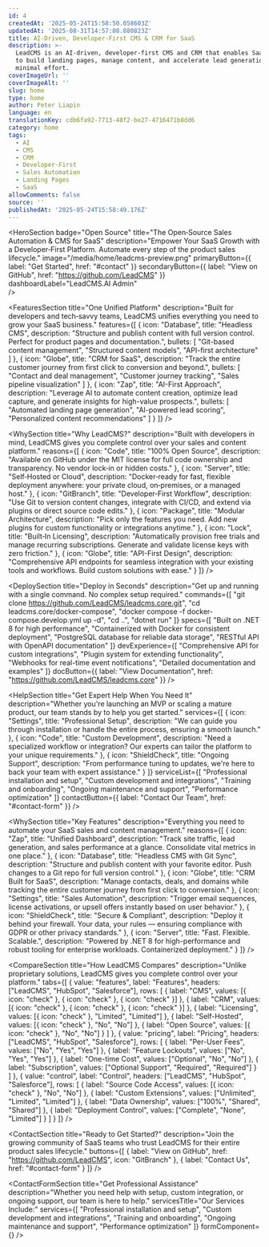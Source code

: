 ```yaml
---
id: 4
createdAt: '2025-05-24T15:58:50.058603Z'
updatedAt: '2025-08-31T14:57:08.880823Z'
title: AI-Driven, Developer-First CMS & CRM for SaaS
description: >-
  LeadCMS is an AI-driven, developer-first CMS and CRM that enables SaaS teams
  to build landing pages, manage content, and accelerate lead generation with
  minimal effort.
coverImageUrl: ''
coverImageAlt: ''
slug: home
type: home
author: Peter Liapin
language: en
translationKey: cdb6fa92-7713-48f2-be27-4716471b8dd6
category: home
tags:
  - AI
  - CMS
  - CRM
  - Developer-First
  - Sales Automation
  - Landing Pages
  - SaaS
allowComments: false
source: ''
publishedAt: '2025-05-24T15:58:49.176Z'
---
```


<HeroSection
  badge="Open Source"
  title="The Open‑Source Sales Automation & CMS for SaaS"
  description="Empower Your SaaS Growth with a Developer‑First Platform. Automate every step of the product sales lifecycle."
  image="/media/home/leadcms-preview.png"
  primaryButton={{ label: "Get Started", href: "#contact" }}
  secondaryButton={{ label: "View on GitHub", href: "https://github.com/LeadCMS" }}
  dashboardLabel="LeadCMS.AI Admin"  
/>

<FeaturesSection
  title="One Unified Platform"
  description="Built for developers and tech‑savvy teams, LeadCMS unifies everything you need to grow your SaaS business."
  features={[
    {
      icon: "Database",
      title: "Headless CMS",
      description: "Structure and publish content with full version control. Perfect for product pages and documentation.",
      bullets: [
        "Git-based content management",
        "Structured content models",
        "API-first architecture"
      ]
    },
    {
      icon: "Globe",
      title: "CRM for SaaS",
      description: "Track the entire customer journey from first click to conversion and beyond.",
      bullets: [
        "Contact and deal management",
        "Customer journey tracking",
        "Sales pipeline visualization"
      ]
    },
    {
      icon: "Zap",
      title: "AI-First Approach",
      description: "Leverage AI to automate content creation, optimize lead capture, and generate insights for high-value prospects.",
      bullets: [
        "Automated landing page generation",
        "AI-powered lead scoring",
        "Personalized content recommendations"
      ]
    }
  ]}
/>

<WhySection
  title="Why LeadCMS?"
  description="Built with developers in mind, LeadCMS gives you complete control over your sales and content platform."
  reasons={[
    {
      icon: "Code",
      title: "100% Open Source",
      description: "Available on GitHub under the MIT license for full code ownership and transparency. No vendor lock‑in or hidden costs."
    },
    {
      icon: "Server",
      title: "Self‑Hosted or Cloud",
      description: "Docker‑ready for fast, flexible deployment anywhere: your private cloud, on‑premises, or a managed host."
    },
    {
      icon: "GitBranch",
      title: "Developer‑First Workflow",
      description: "Use Git to version content changes, integrate with CI/CD, and extend via plugins or direct source code edits."
    },
    {
      icon: "Package",
      title: "Modular Architecture",
      description: "Pick only the features you need. Add new plugins for custom functionality or integrations anytime."
    },
    {
      icon: "Lock",
      title: "Built‑In Licensing",
      description: "Automatically provision free trials and manage recurring subscriptions. Generate and validate license keys with zero friction."
    },
    {
      icon: "Globe",
      title: "API-First Design",
      description: "Comprehensive API endpoints for seamless integration with your existing tools and workflows. Build custom solutions with ease."
    }
  ]}
/>

<DeploySection
  title="Deploy in Seconds"
  description="Get up and running with a single command. No complex setup required."
  commands={[
    "git clone https://github.com/LeadCMS/leadcms.core.git",
    "cd leadcms.core/docker-compose",
    "docker compose -f docker-compose.develop.yml up -d",
    "cd ..",
    "dotnet run"
  ]}
  specs={[
    "Built on .NET 8 for high performance",
    "Containerized with Docker for consistent deployment",
    "PostgreSQL database for reliable data storage",
    "RESTful API with OpenAPI documentation"
  ]}
  devExperience={[
    "Comprehensive API for custom integrations",
    "Plugin system for extending functionality",
    "Webhooks for real-time event notifications",
    "Detailed documentation and examples"
  ]}
  docButton={{ label: "View Documentation", href: "https://github.com/LeadCMS/leadcms.core" }}
/>

<HelpSection
  title="Get Expert Help When You Need It"
  description="Whether you're launching an MVP or scaling a mature product, our team stands by to help you get started."
  services={[
    {
      icon: "Settings",
      title: "Professional Setup",
      description: "We can guide you through installation or handle the entire process, ensuring a smooth launch."
    },
    {
      icon: "Code",
      title: "Custom Development",
      description: "Need a specialized workflow or integration? Our experts can tailor the platform to your unique requirements."
    },
    {
      icon: "ShieldCheck",
      title: "Ongoing Support",
      description: "From performance tuning to updates, we're here to back your team with expert assistance."
    }
  ]}
  serviceList={[
    "Professional installation and setup",
    "Custom development and integrations",
    "Training and onboarding",
    "Ongoing maintenance and support",
    "Performance optimization"
  ]}
  contactButton={{ label: "Contact Our Team", href: "#contact-form" }}
/>

<WhySection
  title="Key Features"
  description="Everything you need to automate your SaaS sales and content management."
  reasons={[
    {
      icon: "Zap",
      title: "Unified Dashboard",
      description: "Track site traffic, lead generation, and sales performance at a glance. Consolidate vital metrics in one place."
    },
    {
      icon: "Database",
      title: "Headless CMS with Git Sync",
      description: "Structure and publish content with your favorite editor. Push changes to a Git repo for full version control."
    },
    {
      icon: "Globe",
      title: "CRM Built for SaaS",
      description: "Manage contacts, deals, and domains while tracking the entire customer journey from first click to conversion."
    },
    {
      icon: "Settings",
      title: "Sales Automation",
      description: "Trigger email sequences, license activations, or upsell offers instantly based on user behavior."
    },
    {
      icon: "ShieldCheck",
      title: "Secure & Compliant",
      description: "Deploy it behind your firewall. Your data, your rules — ensuring compliance with GDPR or other privacy standards."
    },
    {
      icon: "Server",
      title: "Fast. Flexible. Scalable.",
      description: "Powered by .NET 8 for high-performance and robust tooling for enterprise workloads. Containerized deployment."
    }
  ]}
/>

<CompareSection
  title="How LeadCMS Compares"
  description="Unlike proprietary solutions, LeadCMS gives you complete control over your platform."
  tabs={[
    {
      value: "features",
      label: "Features",
      headers: ["LeadCMS", "HubSpot", "Salesforce"],
      rows: [
        { label: "CMS", values: [{ icon: "check" }, { icon: "check" }, { icon: "check" }] },
        { label: "CRM", values: [{ icon: "check" }, { icon: "check" }, { icon: "check" }] },
        { label: "Licensing", values: [{ icon: "check" }, "Limited", "Limited"] },
        { label: "Self-Hosted", values: [{ icon: "check" }, "No", "No"] },
        { label: "Open Source", values: [{ icon: "check" }, "No", "No"] }
      ]
    },
    {
      value: "pricing",
      label: "Pricing",
      headers: ["LeadCMS", "HubSpot", "Salesforce"],
      rows: [
        { label: "Per-User Fees", values: ["No", "Yes", "Yes"] },
        { label: "Feature Lockouts", values: ["No", "Yes", "Yes"] },
        { label: "One-time Cost", values: ["Optional", "No", "No"] },
        { label: "Subscription", values: ["Optional Support", "Required", "Required"] }
      ]
    },
    {
      value: "control",
      label: "Control",
      headers: ["LeadCMS", "HubSpot", "Salesforce"],
      rows: [
        { label: "Source Code Access", values: [{ icon: "check" }, "No", "No"] },
        { label: "Custom Extensions", values: ["Unlimited", "Limited", "Limited"] },
        { label: "Data Ownership", values: ["100%", "Shared", "Shared"] },
        { label: "Deployment Control", values: ["Complete", "None", "Limited"] }
      ]
    }
  ]}
/>

<ContactSection
  title="Ready to Get Started?"
  description="Join the growing community of SaaS teams who trust LeadCMS for their entire product sales lifecycle."
  buttons={[
    { label: "View on GitHub", href: "https://github.com/LeadCMS", icon: "GitBranch" },
    { label: "Contact Us", href: "#contact-form" }
  ]}
/>

<ContactFormSection
  title="Get Professional Assistance"
  description="Whether you need help with setup, custom integration, or ongoing support, our team is here to help."
  servicesTitle="Our Services Include:"
  services={[
    "Professional installation and setup",
    "Custom development and integrations",
    "Training and onboarding",
    "Ongoing maintenance and support",
    "Performance optimization"
  ]}
  formComponent={<ContactUs />}
/>
